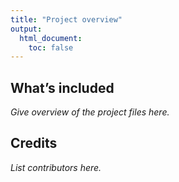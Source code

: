 ```yaml
---
title: "Project overview"
output:
  html_document:
    toc: false
---
```


## What's included

*Give overview of the project files here.*

## Credits

*List contributors here.*

